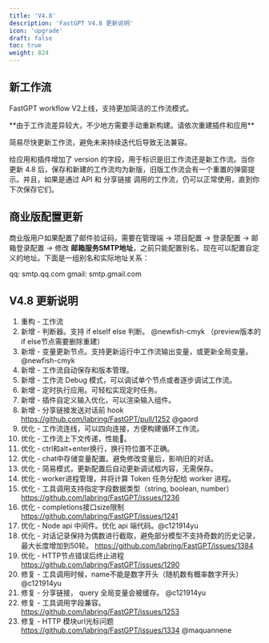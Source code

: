 ```yaml
---
title: 'V4.8'
description: 'FastGPT V4.8 更新说明'
icon: 'upgrade'
draft: false
toc: true
weight: 824
---
```



## 新工作流

FastGPT workflow V2上线，支持更加简洁的工作流模式。


<Alert icon="🤖" context="success">
**由于工作流差异较大，不少地方需要手动重新构建。请依次重建插件和应用**

简易尽快更新工作流，避免未来持续迭代后导致无法兼容。
</Alert>


给应用和插件增加了 version 的字段，用于标识是旧工作流还是新工作流。当你更新 4.8 后，保存和新建的工作流均为新版，旧版工作流会有一个重置的弹窗提示。并且，如果是通过 API 和 分享链接 调用的工作流，仍可以正常使用，直到你下次保存它们。

## 商业版配置更新

商业版用户如果配置了邮件验证码，需要在管理端 -> 项目配置 -> 登录配置 -> 邮箱登录配置 -> 修改 **邮箱服务SMTP地址**，之前只能配置别名，现在可以配置自定义的地址。下面是一组别名和实际地址关系：

qq: smtp.qq.com
gmail: smtp.gmail.com

## V4.8 更新说明

1. 重构 - 工作流
2. 新增 - 判断器。支持 if elseIf else 判断。 @newfish-cmyk  （preview版本的if else节点需要删除重建）
3. 新增 - 变量更新节点。支持更新运行中工作流输出变量，或更新全局变量。@newfish-cmyk 
4. 新增 - 工作流自动保存和版本管理。
5. 新增 - 工作流 Debug 模式，可以调试单个节点或者逐步调试工作流。
6. 新增 - 定时执行应用。可轻松实现定时任务。
7. 新增 - 插件自定义输入优化，可以渲染输入组件。
8. 新增 - 分享链接发送对话前 hook https://github.com/labring/FastGPT/pull/1252 @gaord 
9. 优化 - 工作流连线，可以四向连接，方便构建循环工作流。
10. 优化 - 工作流上下文传递，性能🚀。
11. 优化 - ctrl和alt+enter换行，换行符位置不正确。
12. 优化 - chat中存储变量配置。避免修改变量后，影响旧的对话。
13. 优化 - 简易模式，更新配置后自动更新调试框内容，无需保存。
14. 优化 - worker进程管理，并将计算 Token 任务分配给 worker 进程。
15. 优化 - 工具调用支持指定字段数据类型（string, boolean, number） https://github.com/labring/FastGPT/issues/1236
16. 优化 - completions接口size限制 https://github.com/labring/FastGPT/issues/1241
17. 优化 - Node api 中间件。优化 api 端代码。@c121914yu 
18. 优化 - 对话记录保持为偶数进行截取，避免部分模型不支持奇数的历史记录，最大长度增加到50轮。 https://github.com/labring/FastGPT/issues/1384
19. 优化 - HTTP节点错误后终止进程 https://github.com/labring/FastGPT/issues/1290
20. 修复 - 工具调用时候，name不能是数字开头（随机数有概率数字开头）@c121914yu 
21. 修复 - 分享链接， query 全局变量会被缓存。  @c121914yu 
22. 修复 - 工具调用字段兼容。 https://github.com/labring/FastGPT/issues/1253
23. 修复 - HTTP 模块url光标问题 https://github.com/labring/FastGPT/issues/1334 @maquannene 